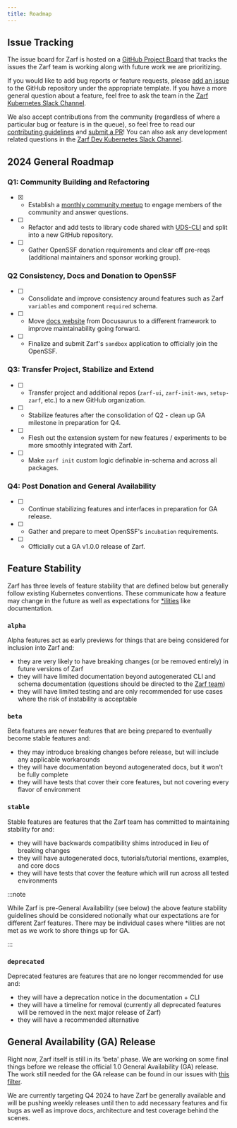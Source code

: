 ```yaml
---
title: Roadmap
---
```


## Issue Tracking

The issue board for Zarf is hosted on a [GitHub Project Board](https://github.com/orgs/zarf-dev/projects/1) that tracks the issues the Zarf team is working along with future work we are prioritizing.

If you would like to add bug reports or feature requests, please [add an issue](https://github.com/zarf-dev/zarf/issues) to the GitHub repository under the appropriate template. If you have a more general question about a feature, feel free to ask the team in the [Zarf Kubernetes Slack Channel](https://kubernetes.slack.com/archives/C03B6BJAUJ3).

We also accept contributions from the community (regardless of where a particular bug or feature is in the queue), so feel free to read our [contributing guidelines](/contribute/contributor-guide) and [submit a PR](https://github.com/zarf-dev/zarf/pulls)!  You can also ask any development related questions in the [Zarf Dev Kubernetes Slack Channel](https://kubernetes.slack.com/archives/C03BP9Z3CMA).

## 2024 General Roadmap

### Q1: Community Building and Refactoring

- [X] - Establish a [monthly community meetup](https://github.com/zarf-dev/zarf/issues/2202) to engage members of the community and answer questions.
- [ ] - Refactor and add tests to library code shared with [UDS-CLI](https://github.com/defenseunicorns/uds-cli) and split into a new GitHub repository.
- [ ] - Gather OpenSSF donation requirements and clear off pre-reqs (additional maintainers and sponsor working group).

### Q2 Consistency, Docs and Donation to OpenSSF

- [ ] - Consolidate and improve consistency around features such as Zarf `variables` and component `required` schema.
- [ ] - Move [docs website](https://docs.zarf.dev) from Docusaurus to a different framework to improve maintainability going forward.
- [ ] - Finalize and submit Zarf's `sandbox` application to officially join the OpenSSF.

### Q3: Transfer Project, Stabilize and Extend

- [ ] - Transfer project and additional repos (`zarf-ui`, `zarf-init-aws`, `setup-zarf`, etc.) to a new GitHub organization.
- [ ] - Stabilize features after the consolidation of Q2 - clean up GA milestone in preparation for Q4.
- [ ] - Flesh out the extension system for new features / experiments to be more smoothly integrated with Zarf.
- [ ] - Make `zarf init` custom logic definable in-schema and across all packages.

### Q4: Post Donation and General Availability

- [ ] - Continue stabilizing features and interfaces in preparation for GA release.
- [ ] - Gather and prepare to meet OpenSSF's `incubation` requirements.
- [ ] - Officially cut a GA v1.0.0 release of Zarf.

## Feature Stability

Zarf has three levels of feature stability that are defined below but generally follow existing Kubernetes conventions. These communicate how a feature may change in the future as well as expectations for [\*ilities](https://en.wiktionary.org/wiki/ility) like documentation.

### `alpha`

Alpha features act as early previews for things that are being considered for inclusion into Zarf and:

- they are very likely to have breaking changes (or be removed entirely) in future versions of Zarf
- they will have limited documentation beyond autogenerated CLI and schema documentation (questions should be directed to the [Zarf team](https://kubernetes.slack.com/archives/C03B6BJAUJ3))
- they will have limited testing and are only recommended for use cases where the risk of instability is acceptable

### `beta`

Beta features are newer features that are being prepared to eventually become stable features and:

- they may introduce breaking changes before release, but will include any applicable workarounds
- they will have documentation beyond autogenerated docs, but it won't be fully complete
- they will have tests that cover their core features, but not covering every flavor of environment

### `stable`

Stable features are features that the Zarf team has committed to maintaining stability for and:

- they will have backwards compatibility shims introduced in lieu of breaking changes
- they will have autogenerated docs, tutorials/tutorial mentions, examples, and core docs
- they will have tests that cover the feature which will run across all tested environments

:::note

While Zarf is pre-General Availability (see below) the above feature stability guidelines should be considered notionally what our expectations are for different Zarf features. There may be individual cases where \*ilities are not met as we work to shore things up for GA.

:::

### `deprecated`

Deprecated features are features that are no longer recommended for use and:

- they will have a deprecation notice in the documentation + CLI
- they will have a timeline for removal (currently all deprecated features will be removed in the next major release of Zarf)
- they will have a recommended alternative

## General Availability (GA) Release

Right now, Zarf itself is still in its 'beta' phase. We are working on some final things before we release the official 1.0 General Availability (GA) release. The work still needed for the GA release can be found in our issues with [this filter](https://github.com/zarf-dev/zarf/issues?q=is%3Aopen+is%3Aissue+label%3Aga).

We are currently targeting Q4 2024 to have Zarf be generally available and will be pushing weekly releases until then to add necessary features and fix bugs as well as improve docs, architecture and test coverage behind the scenes.
